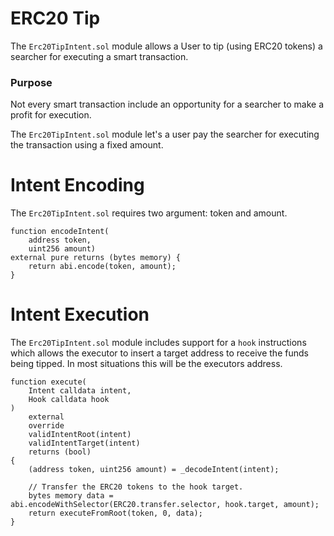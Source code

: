 # ERC20 Tip

The `Erc20TipIntent.sol` module allows a User to tip (using ERC20 tokens) a searcher for executing a smart transaction.

### Purpose

Not every smart transaction include an opportunity for a searcher to make a profit for execution.

The `Erc20TipIntent.sol` module let's a user pay the searcher for executing the transaction using a fixed amount.

# Intent Encoding

The `Erc20TipIntent.sol` requires two argument: token and amount.

```solidity
function encodeIntent(
    address token, 
    uint256 amount) 
external pure returns (bytes memory) {
    return abi.encode(token, amount);
}
````

# Intent Execution

The `Erc20TipIntent.sol` module includes support for a `hook` instructions which allows the executor to insert a target address to receive the funds being tipped. In most situations this will be the executors address. 

```solidity
function execute(
    Intent calldata intent,
    Hook calldata hook
)
    external
    override
    validIntentRoot(intent)
    validIntentTarget(intent)
    returns (bool)
{
    (address token, uint256 amount) = _decodeIntent(intent);

    // Transfer the ERC20 tokens to the hook target.
    bytes memory data = abi.encodeWithSelector(ERC20.transfer.selector, hook.target, amount);
    return executeFromRoot(token, 0, data);
}
```